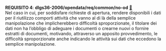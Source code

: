 ::: {#req-4 .callout-important appearance="simple" icon=false}
[**REQUISITO 4**]{.testo-rosso}: **dlgs36-2006/opendata/req/common/no-od** [🔗](#req-4){.link-req}<br>
Nel caso in cui, per soddisfare richieste di apertura, rendere disponibili i dati per il riutilizzo comporti attività che vanno al di là della semplice manipolazione che implicherebbero difficoltà sproporzionate, il titolare dei dati non ha l'obbligo di adeguare i documenti o crearne nuovi o fornire estratti di documenti, motivando, attraverso un apposito provvedimento, le difficoltà sproporzionate anche indicando le attività sui dati che eccedono la semplice manipolazione.
:::
